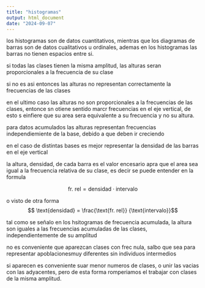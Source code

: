 ```yaml
---
title: "histogramas"
output: html_document
date: "2024-09-07"
---
```


los histogramas son de datos cuantitativos, mientras que los diagramas de barras son de datos cualitativos u ordinales, ademas en los histogramas las barras no tienen espacios entre si.

si todas las clases tienen la misma amplitud, las alturas seran proporcionales a la frecuencia de su clase

si no es asi entonces las alturas no representan correctamente la frecuencias de las clases

en el ultimo caso las alturas no son proporcionales a la frecuencias de las clases, entonce sn otiene sentido marcr frecuencias en el eje vertical, de esto s einfiere que su area sera equivalente a su frecuencia y no su altura.

para datos acumulados las alturas representan frecuencias independiemiente de la base, debido a que deben ir creciendo

en el caso de distintas bases es mejor representar la densidad de las barras en el eje vertical

la altura, densidad, de cada barra es el valor encesario apra que el area sea igual a la frecuencia relativa de su clase, es decir se puede entender en la formula



$$\text{fr. rel} = \text{densidad} \cdot \text{intervalo} $$

o visto de otra forma
$$ \text{densidad}  = \frac{\text{fr. rel}} {\text{intervalo}}$$


tal como se señalo en los hsitogramas de frecuencia acumulada, la altura son iguales a las frecuencias acumuladas de las clases, independientemente de su amplitud

no es conveniente que aparezcan clases con frec nula, salbo que sea para representar apoblacionesmuy diferentes sin individuos intermedios

si aparecen es conveniente suar menor numeros de clases, o unir las vacias con las adyacentes, pero de esta forma romperiamos el trabajar con clases de la misma amplitud.



